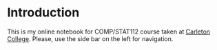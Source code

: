 # Introduction {.unnumbered}

This is my online notebook for COMP/STAT112 course taken at [Carleton College](https://www.macalester.edu/).  Please, use the side bar on the left for navigation.
